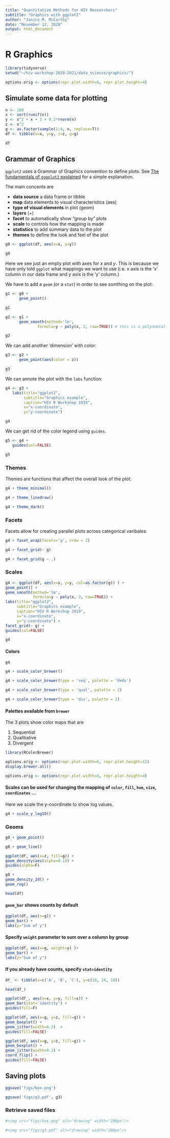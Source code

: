 ```yaml
---
title: "Quantitative Methods for HIV Researchers"
subtitle: "Graphics with ggplot2"
author: "Janice M. McCarthy"
date: "November 12, 2020"
output: html_document
---
```


# R Graphics


```r
library(tidyverse)
setwd("~/hiv-workshop-2020-2021/data_science/graphics/")
```


```r
options.orig <- options(repr.plot.width=6, repr.plot.height=4)
```

## Simulate some data for plotting


```r
n <- 100
x <- sort(runif(n))
y <- x^2 + x + 3 + 0.2*rnorm(n)
z <- x^2
g <- as.factor(sample(1:4, n, replace=T))
df <- tibble(x=x, y=y, z=z, g=g)

df
```

## Grammar of Graphics

`ggplot2` uses a Grammar of Graphics convention to define plots. See [The fundamentals of `gggplot2` explained](https://www.aridhia.com/technical-tutorials/the-fundamentals-of-ggplot-explained/) for a simple explanation.

The main concents are

- **data source** a data frame or tibble
- **map** data elements to visual characteristics (aes)
- **type of visual elements** in plot (geom)
- **layers** (+)
- **facet** to automatically show "group by" plots
- **scale** to controls how the mapping is made
- **statistics** to add summary data to the plot
- **themes** to define the look and feel of the plot

```r
g0 <- ggplot(df, aes(x=x, y=y)) 

g0
```


Here we see just an empty plot with axes for $x$ and $y$. This is because we have only told `ggplot` what mappings we want to use (i.e. x axis is the 'x' column in our data frame and y axis is the 'y' column.)

We have to add a `geom` (or a `stat`) in order to see somthing on the plot:

```r
g1 <- g0 +
      geom_point()

g1
```

```r
g2 <- g1 +
      geom_smooth(method='lm', 
              formula=y ~ poly(x, 2, raw=TRUE)) # this is a polynomial fit (quadratic because it's degree 2)

g2
```

We can add another 'dimension' with color:

```r

g3 <- g2 +
      geom_point(aes(color = z)) 

g3
```


We can annote the plot with the `labs` function:

```r


g4 <- g3 + 
   labs(title="ggplot2", 
        subtitle="Graphics example",
        caption="HIV R Workshop 2019",
        x="x-coordinate",
        y="y-coordinate")

g4
```

We can get rid of the color legend using `guides`.

```r
g5 <- g4 +
   guides(col=FALSE)

g5
```


### Themes

Themes are functions that affect the overall look of the plot:

```r
g4 + theme_minimal()
```


```r
g4 + theme_linedraw()
```


```r
g4 + theme_dark()
```

### Facets

Facets allow for creating parallel plots across categorical varibales:

```r
g4 + facet_wrap(facets='g', nrow = 2)
```


```r
g4 + facet_grid(~ g)
```


```r
g4 + facet_grid(g ~ .)
```

### Scales

```r
g4 <- ggplot(df, aes(x=x, y=y, col=as.factor(g)) ) +
geom_point() +
geom_smooth(method='lm', 
            formula=y ~ poly(x, 2, raw=TRUE)) +
labs(title="ggplot2", 
     subtitle="Graphics example",
     caption="HIV R Workshop 2019",
     x="x-coordinate",
     y="y-coordinate") +
facet_grid(~ g) +
guides(col=FALSE)

g4
```

#### Colors


```r
g4
```


```r
g4 + scale_color_brewer()
```


```r
g4 + scale_color_brewer(type = 'seq', palette = 'Reds')
```


```r
g4 + scale_color_brewer(type = 'qual', palette = 2)
```

```r
g4 + scale_color_brewer(type = 'div', palette = 2)
```

#### Palettes available from `brewer`

The 3 plots show color maps that are

1. Sequential
2. Qualitiative
3. Divergent


```r
library(RColorBrewer)
```


```r
options.orig <- options(repr.plot.width=6, repr.plot.height=12)
display.brewer.all() 
```


```r
options.orig <- options(repr.plot.width=6, repr.plot.height=4)
```

#### Scales can be used for changing the mapping of `color`, `fill`, `hue`, `size`, `coordinates` ...

Here we scale the y-coordinate to show log values.


```r
g4 + scale_y_log10()
```

### Geoms


```r
g0 + geom_point()
```


```r
g0 + geom_line()
```


```r
ggplot(df, aes(x=z, fill=g)) + 
geom_density(aes(alpha=0.1)) +
guides(alpha=F)
```


```r
g0 + 
geom_density_2d() + 
geom_rug()
```


```r
head(df)
```

#### `geom_bar` shows counts by default


```r
ggplot(df, aes(x=g)) + 
geom_bar() +
labs(y="Sum of y") 
```

#### Specify `weight` parameter to sum over a column by group


```r
ggplot(df, aes(x=g, weight=y) )+ 
geom_bar() +
labs(y="Sum of y") 
```

#### If you already have counts, specify `stat=identity`


```r
df_ <- tibble(x=c('A', 'B', 'C'), y=c(10, 14, 18))
```


```r
head(df_)
```


```r
ggplot(df_, aes(x=x, y=y, fill=x)) + 
geom_bar(stat='identity') + 
guides(fill=F)
```


```r
ggplot(df, aes(x=g, y=z, fill=g)) + 
geom_boxplot() +
geom_jitter(width=0.2)  + 
guides(fill=FALSE)
```


```r
ggplot(df, aes(x=g, y=z, fill=g)) + 
geom_boxplot() +
geom_jitter(width=0.2) +
coord_flip() +
guides(fill=FALSE)
```

## Saving plots


```r
ggsave('figs/box.png')
```


```r
ggsave('figs/g3.pdf', g3)
```

### Retrieve saved files



```r
#<img src="figs/box.png" alt="drawing" width="200px"/>

#<img src="figs/g3.pdf" alt="drawing" width="200px"/>


```
